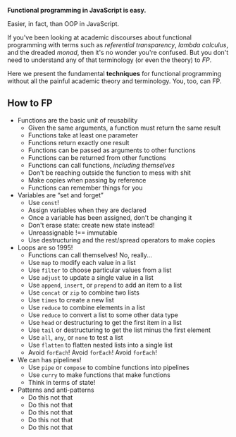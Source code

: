 
**Functional programming in JavaScript is easy.**

Easier, in fact, than OOP in JavaScript.

If you've been looking at academic discourses about functional programming with terms such as _referential transparency_, _lambda calculus_, and the dreaded _monad_, then it's no wonder you're confused. But you don't need to understand any of that terminology (or even the theory) to _FP_.

Here we present the fundamental **techniques** for functional programming without all the painful academic theory and terminology. You, too, can FP.

## How to FP

<ul>
  <li>
    <Link to="/reusability/" aria-label="Reusability">Functions are the basic unit of reusability</Link>
    <ul>
      <li><Link to='/reusability/#same-input-same-output'>Given the same arguments, a function must return the same result</Link></li>
      <li><Link to='/reusability/#at-least-one-parameter'>Functions take at least one parameter</Link></li>
      <li><Link to='/reusability/#exactly-one-result'>Functions return exactly one result</Link></li>
      <li><Link to='/reusability/#functions-as-arguments'>Functions can be passed as arguments to other functions</Link></li>
      <li><Link to='/reusability/#functions-as-results'>Functions can be returned from other functions</Link></li>
      <li><Link to='/reusability/#'>Functions can call functions, <em>including themselves</em></Link></li>
      <li><Link to='/reusability/#'>Don't be reaching outside the function to mess with shit</Link></li>
      <li><Link to='/reusability/#'>Make copies when passing by reference</Link></li>
      <li><Link to='/reusability/#'>Functions can remember things for you</Link></li>
    </ul>
  </li>
  <li>
    <Link to="/immutability/" aria-label="Immutability">Variables are &ldquo;set and forget&rdquo;</Link>
    <ul>
      <li><Link to='/immutability/#'>Use <code>const</code>!</Link></li>
      <li><Link to='/immutability/#'>Assign variables when they are declared</Link></li>
      <li><Link to='/immutability/#'>Once a variable has been assigned, don't be changing it</Link></li>
      <li><Link to='/immutability/#'>Don't erase state: create new state instead!</Link></li>
      <li><Link to='/immutability/#'>Unreassignable !== immutable</Link></li>
      <li><Link to='/immutability/#'>Use destructuring and the rest/spread operators to make copies</Link></li>
    </ul>
  </li>
  <li>
    <Link to="/iteration/" aria-label="Iteration">Loops are so 1995!</Link>
    <ul>
      <li><Link to='/iteration/#'>Functions can call themselves! No, really...</Link></li>
      <li><Link to='/iteration/#'>Use <code>map</code> to modify each value in a list</Link></li>
      <li><Link to='/iteration/#'>Use <code>filter</code> to choose particular values from a list</Link></li>
      <li><Link to='/iteration/#'>Use <code>adjust</code> to update a single value in a list</Link></li>
      <li><Link to='/iteration/#'>Use <code>append</code>, <code>insert</code>, or <code>prepend</code> to add an item to a list</Link></li>
      <li><Link to='/iteration/#'>Use <code>concat</code> or <code>zip</code> to combine two lists</Link></li>
      <li><Link to='/iteration/#'>Use <code>times</code> to create a new list</Link></li>
      <li><Link to='/iteration/#'>Use <code>reduce</code> to combine elements in a list</Link></li>
      <li><Link to='/iteration/#'>Use <code>reduce</code> to convert a list to some other data type</Link></li>
      <li><Link to='/iteration/#'>Use <code>head</code> or destructuring to get the first item in a list</Link></li>
      <li><Link to='/iteration/#'>Use <code>tail</code> or destructuring to get the list minus the first element</Link></li>
      <li><Link to='/iteration/#'>Use <code>all</code>, <code>any</code>, or <code>none</code> to test a list</Link></li>
      <li><Link to='/iteration/#'>Use <code>flatten</code> to flatten nested lists into a single list</Link></li>
      <li><Link to='/iteration/#'>Avoid <code>forEach</code>! Avoid <code>forEach</code>! Avoid <code>forEach</code>!</Link></li>
    </ul>
  </li>
  <li>
    <Link to="/composition/" aria-label="Composition">We can has pipelines!</Link>
    <ul>
      <li><Link to='/composition/#'>Use <code>pipe</code> or <code>compose</code> to combine functions into pipelines</Link></li>
      <li><Link to='/composition/#'>Use <code>curry</code> to make functions that make functions</Link></li>
      <li><Link to='/composition/#'>Think in terms of state!</Link></li>
    </ul>
  </li>
  <li>
    <Link to="/patterns-antipatterns/" aria-label="Patterns and anti-patterns">Patterns and anti-patterns</Link>
    <ul>
      <li><Link to='/patterns-antipatterns/#'>Do this not that</Link></li>
      <li><Link to='/patterns-antipatterns/#'>Do this not that</Link></li>
      <li><Link to='/patterns-antipatterns/#'>Do this not that</Link></li>
      <li><Link to='/patterns-antipatterns/#'>Do this not that</Link></li>
      <li><Link to='/patterns-antipatterns/#'>Do this not that</Link></li>
    </ul>
  </li>
</ul>
